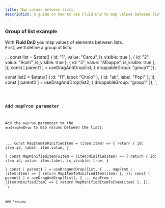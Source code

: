 ```yaml
---
title: Map values between lists
description: A guide on how to use Fluid DnD to map values between lists inside a group.
---
```


### Group of list example

With **Fluid DnD** you map values of elements between lists.\
First, we'll define a group of lists:

...
const list = $state([
  { id: "1", value: "Carcu", is_visible: true },
  { id: "2", value: "Rodri", is_visible: true },
  { id: "3", value: "Mbappe", is_visible: true },
]);
const [ parent1 ] = useDragAndDrop<Item>(list, {
  droppableGroup: "group1"
});

const list2 = $state([
  { id: "11", label: "Cholo" },
  { id: "ab", label: "Popi" },
]);
const [ parent2 ] = useDragAndDrop<MinifiedItem>(list2, { 
  droppableGroup: "group1"
});
</script>`;


<Code code={listOfNumbers} lang="svelte"/>

### Add mapFrom parameter

Add the `mapFrom` parameter to the `useDragAndDrop` to map values between the lists:

...
const MapItemToMinifiedItem = (item:Item) => {
  return {
      id: item.id,
      label: item.value,
    }  
}
const MapMinifiedItemToItem = (item:MinifiedItem) => {
  return {
      id: item.id,
      value: item.label,
      is_visible: true,
  }  
}
const [ parent1 ] = useDragAndDrop<Item>(list, {
  ...
  mapFrom : (item:Item) => {
    return MapItemToMinifiedItem(item)
  },
});
const [ parent2 ] = useDragAndDrop<MinifiedItem>(list2, { 
  ...
  mapFrom : (item:MinifiedItem) => {
    return MapMinifiedItemToItem(item)
  },
});
</script>`;


<Code code={mapCondig} lang="svelte" mark={highlightsMapCondig} />
### Preview

<div class="p-8 bg-[var(--sl-color-gray-6)]">
  <MapValuesGroup client:load  />
</div>
